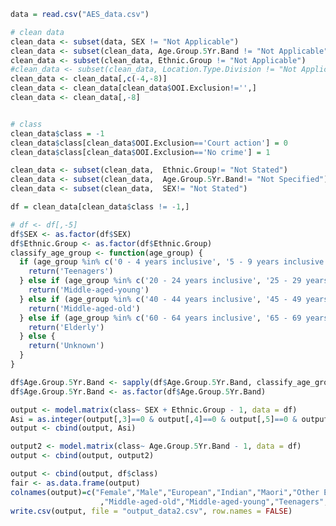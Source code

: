 


```{r}
data = read.csv("AES_data.csv")

# clean data
clean_data <- subset(data, SEX != "Not Applicable")
clean_data <- subset(clean_data, Age.Group.5Yr.Band != "Not Applicable")
clean_data <- subset(clean_data, Ethnic.Group != "Not Applicable")
#clean_data <- subset(clean_data, Location.Type.Division != "Not Applicable")
clean_data <- clean_data[,c(-4,-8)]
clean_data <- clean_data[clean_data$OOI.Exclusion!='',]
clean_data <- clean_data[,-8]


# class
clean_data$class = -1
clean_data$class[clean_data$OOI.Exclusion=='Court action'] = 0
clean_data$class[clean_data$OOI.Exclusion=='No crime'] = 1

clean_data <- subset(clean_data,  Ethnic.Group!= "Not Stated")
clean_data <- subset(clean_data,  Age.Group.5Yr.Band!= "Not Specified")
clean_data <- subset(clean_data,  SEX!= "Not Stated")

df = clean_data[clean_data$class != -1,]
```




```{r}
# df <- df[,-5]
df$SEX <- as.factor(df$SEX)
df$Ethnic.Group <- as.factor(df$Ethnic.Group)
classify_age_group <- function(age_group) {
  if (age_group %in% c('0 - 4 years inclusive', '5 - 9 years inclusive', '10 - 14 years inclusive', '15 - 19 years inclusive')) {
    return('Teenagers')
  } else if (age_group %in% c('20 - 24 years inclusive', '25 - 29 years inclusive', '30 - 34 years inclusive', '35 - 39 years inclusive')) {
    return('Middle-aged-young')
  } else if (age_group %in% c('40 - 44 years inclusive', '45 - 49 years inclusive', '50 - 54 years inclusive', '55 - 59 years inclusive')) {
    return('Middle-aged-old')
  } else if (age_group %in% c('60 - 64 years inclusive', '65 - 69 years inclusive', '70 - 74 years inclusive', '75 - 79 years inclusive', '80 years or over')) {
    return('Elderly')
  } else {
    return('Unknown')
  }
}

df$Age.Group.5Yr.Band <- sapply(df$Age.Group.5Yr.Band, classify_age_group)
df$Age.Group.5Yr.Band <- as.factor(df$Age.Group.5Yr.Band)
```




```{r}
output <- model.matrix(class~ SEX + Ethnic.Group - 1, data = df)
Asi = as.integer(output[,3]==0 & output[,4]==0 & output[,5]==0 & output[,6]==0 & output[,7]==0)
output <- cbind(output, Asi)

output2 <- model.matrix(class~ Age.Group.5Yr.Band - 1, data = df)
output <- cbind(output, output2)

output <- cbind(output, df$class)
fair <- as.data.frame(output)
colnames(output)=c("Female","Male","European","Indian","Maori","Other Ethnicities","Pacific Island","Asian","Elderly"
                    ,"Middle-aged-old","Middle-aged-young","Teenagers","class")
write.csv(output, file = "output_data2.csv", row.names = FALSE)
```


